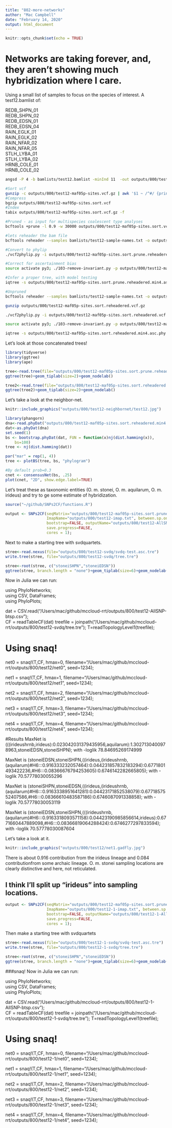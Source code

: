 ```yaml
---
title: "802-more-networks"
author: "Mac Campbell"
date: "February 14, 2020"
output: html_document
---
```


```r
knitr::opts_chunk$set(echo = TRUE)
```

# Networks are taking forever, and, they aren't showing much hybridization where I care.
Using a small list of samples to focus on the species of interest. A test12.bamlist of:

REDB_SHPN_01   
REDB_SHPN_02    
REDB_EDSN_01   
REDB_EDSN_04   
RAIN_EGLK_01    
RAIN_EGLK_02    
RAIN_NFAR_02    
RAIN_NFAR_05    
STLH_LYBA_01   
STLH_LYBA_02    
HRNB_COLE_01   
HRNB_COLE_02    

```sh
angsd -P 4 -b bamlists/test12.bamlist -minInd 11  -out outputs/800/test12-maf05p-sites -minMaf 0.05 -minMapQ 30 -minQ 20 -GL 1 -doMajorMinor 1 -doMaf 1 -SNP_pval 1e-6 -doGeno 4 -doPost 1 -postCutoff 0.95 -doVcf 1 -rf homoblocks/non-tetrasomic-non-inversion.txt > outputs/800/test12-make-vcf.out 2> outputs/800/test12-make-vcf.err

#Sort vcf
gunzip -c outputs/800/test12-maf05p-sites.vcf.gz | awk '$1 ~ /^#/ {print $0;next} {print $0 | "sort -k1,1 -k2,2n"}' > outputs/800/test12-maf05p-sites.sort.vcf
#Compress
bgzip outputs/800/test12-maf05p-sites.sort.vcf 
#Index
tabix outputs/800/test12-maf05p-sites.sort.vcf.gz -f

#Pruned - as input for multispecies coalescent type analyses
bcftools +prune -l 0.9 -w 30000 outputs/800/test12-maf05p-sites.sort.vcf.gz -Ov -o outputs/800/test12-maf05p-sites.sort.prune.vcf

#lets reheader the bam file
bcftools reheader --samples bamlists/test12-sample-names.txt -o outputs/800/test12-maf05p-sites.sort.prune.reheadered.vcf outputs/800/test12-maf05p-sites.sort.prune.vcf

#Convert to phylip
./vcf2phylip.py -i outputs/800/test12-maf05p-sites.sort.prune.reheadered.vcf

#Correct for ascertainment bias
source activate py3; ./103-remove-invariant.py -p outputs/800/test12-maf05p-sites.sort.prune.reheadered.min4.phy -o outputs/800/test12-maf05p-sites.sort.prune.reheadered.min4.asc.phy; source deactivate;

#Infer a proper tree, with model testing
iqtree -s outputs/800/test12-maf05p-sites.sort.prune.reheadered.min4.asc.phy -st DNA -m MFP+ASC -bb 1000 -alrt 1000 --redo

#Unpruned
bcftools reheader --samples bamlists/test12-sample-names.txt -o outputs/800/test12-maf05p-sites.sort.reheadered.vcf.gz outputs/800/test12-maf05p-sites.sort.vcf.gz

gunzip outputs/800/test12-maf05p-sites.sort.reheadered.vcf.gz

./vcf2phylip.py -i outputs/800/test12-maf05p-sites.sort.reheadered.vcf

source activate py3; ./103-remove-invariant.py -p outputs/800/test12-maf05p-sites.sort.reheadered.min4.phy -o outputs/800/test12-maf05p-sites.sort.reheadered.min4.asc.phy; source deactivate;

iqtree -s outputs/800/test12-maf05p-sites.sort.reheadered.min4.asc.phy -st DNA -m MFP+ASC  -bb 1000 -alrt 1000 --redo

```

Let's look at those concatenated trees!

```r
library(tidyverse)
library(ggtree)
library(ape)

tree<-read.tree(file="outputs/800/test12-maf05p-sites.sort.prune.reheadered.min4.asc.phy.contree")
ggtree(tree)+geom_tiplab(size=2)+geom_nodelab()

tree2<-read.tree(file="outputs/800/test12-maf05p-sites.sort.reheadered.min4.asc.phy.contree")
ggtree(tree2)+geom_tiplab(size=2)+geom_nodelab()
```

Let's take a look at the neighbor-net.
```r
knitr::include_graphics("outputs/800/test12-neighbornet/test12.jpg")
```

```r
library(phangorn)
dna<-read.phyDat("outputs/800/test12-maf05p-sites.sort.reheadered.min4.asc.phy")
dat<-as.phyDat(dna)
set.seed(1)
bs <- bootstrap.phyDat(dat, FUN = function(x)nj(dist.hamming(x)), 
    bs=100)
tree <- nj(dist.hamming(dat))

par("mar" = rep(1, 4))
tree <- plotBS(tree, bs, "phylogram")

#By default prob=0.3
cnet <- consensusNet(bs, .25)
plot(cnet, "2D", show.edge.label=TRUE)


```

Let's treat these as taxonomic entities (O. m. stonei, O. m. aquilarum, O. m. irideus) and try to ge some estimate of hybridization.    

```r
source("~/github/SNPs2CF/functions.R")
```

```r
output <- SNPs2CF(seqMatrix="outputs/800/test12-maf05p-sites.sort.prune.reheadered.min4.asc.phy",
                  ImapName="outputs/800/test12-imap.txt", between.sp.only = TRUE, max.SNPs = NULL,
                  bootstrap=FALSE, outputName="outputs/800/test12-AllSNP-btsp.csv",
                  save.progress=FALSE,
                  cores = 1);
```


Next to make a starting tree with svdquartets.
```r
stree<-read.nexus(file="outputs/800/test12-svdq/svdq-test.asc.tre")
write.tree(stree, file="outputs/800/test12-svdq/tree.tre")

stree<-root(stree, c("stoneiSHPN","stoneiEDSN"))
ggtree(stree, branch.length = "none")+geom_tiplab(size=6)+geom_nodelab() + xlim(0,4)
```


Now in Julia we can run:

using PhyloNetworks;    
using CSV, DataFrames;  
using PhyloPlots;    

dat = CSV.read("/Users/mac/github/mccloud-rrt/outputs/800/test12-AllSNP-btsp.csv");    
CF = readTableCF(dat)
treefile = joinpath("/Users/mac/github/mccloud-rrt/outputs/800/test12-svdq/tree.tre");
T=readTopologyLevel1(treefile);    

# Using snaq!
net0 = snaq!(T,CF, hmax=0, filename="/Users/mac/github/mccloud-rrt/outputs/800/test12/net0", seed=1234);      

net1 = snaq!(T,CF, hmax=1, filename="/Users/mac/github/mccloud-rrt/outputs/800/test12/net1", seed=1234);      

net2 = snaq!(T,CF, hmax=2, filename="/Users/mac/github/mccloud-rrt/outputs/800/test12/net2", seed=1234);      

net3 = snaq!(T,CF, hmax=3, filename="/Users/mac/github/mccloud-rrt/outputs/800/test12/net3", seed=1234);   

net4 = snaq!(T,CF, hmax=4, filename="/Users/mac/github/mccloud-rrt/outputs/800/test12/net4", seed=1234);   


#Results
MaxNet is (((irideushrnb,irideus):0.023042031379435956,aquilarum):1.3027130400978963,stoneiEDSN,stoneiSHPN); 
with -loglik 78.84695269174999

MaxNet is (stoneiEDSN,stoneiSHPN,((irideus,(irideushrnb,(aquilarum)#H6:::0.916333232057464):0.044231857832183294):0.6771801493422236,#H6:::0.08366676794253605):0.6746142282665805); 
with -loglik 70.57778030055296

MaxNet is (stoneiSHPN,stoneiEDSN,((irideus,(irideushrnb,(aquilarum)#H6:::0.9163338951641281):0.04423171852538079):0.6771857552407586,#H6:::0.08366610483587186):0.6746087091338858); 
with -loglik 70.57778030053119

MaxNet is (stoneiEDSN,stoneiSHPN,(((irideushrnb,(aquilarum)#H6:::0.9163318093571158):0.04423190985856614,irideus):0.6771660447889098,#H6:::0.08366819064288424):0.6746277297833594); 
with -loglik 70.57778030087604

Let's take a look at it.
```r
knitr::include_graphics("outputs/800/test12/net1.gadfly.jpg")
```

There is about 0.916 contribution from the irideus lineage and 0.084 contributionfrom some archaic lineage. O. m. stonei sampling locations are clearly distinctive and here, not reticulated.

## I think I'll split up "irideus" into sampling locations.

```r
output <- SNPs2CF(seqMatrix="outputs/800/test12-maf05p-sites.sort.prune.reheadered.min4.asc.phy",
                  ImapName="outputs/800/test12-1-imap.txt", between.sp.only = TRUE, max.SNPs = NULL,
                  bootstrap=FALSE, outputName="outputs/800/test12-1-AllSNP-btsp.csv",
                  save.progress=FALSE,
                  cores = 1);
```


Then make a starting tree with svdquartets
```r
stree<-read.nexus(file="outputs/800/test12-1-svdq/svdq-test.asc.tre")
write.tree(stree, file="outputs/800/test12-1-svdq/tree.tre")

stree<-root(stree, c("stoneiSHPN","stoneiEDSN"))
ggtree(stree, branch.length = "none")+geom_tiplab(size=6)+geom_nodelab() + xlim(0,4)
```

###snaq!
Now in Julia we can run:

using PhyloNetworks;    
using CSV, DataFrames;  
using PhyloPlots;    

dat = CSV.read("/Users/mac/github/mccloud-rrt/outputs/800/test12-1-AllSNP-btsp.csv");    
CF = readTableCF(dat)
treefile = joinpath("/Users/mac/github/mccloud-rrt/outputs/800/test12-1-svdq/tree.tre");
T=readTopologyLevel1(treefile);    

# Using snaq!
net0 = snaq!(T,CF, hmax=0, filename="/Users/mac/github/mccloud-rrt/outputs/800/test12-1/net0", seed=1234);      

net1 = snaq!(T,CF, hmax=1, filename="/Users/mac/github/mccloud-rrt/outputs/800/test12-1/net1", seed=1234);      

net2 = snaq!(T,CF, hmax=2, filename="/Users/mac/github/mccloud-rrt/outputs/800/test12-1/net2", seed=1234);      

net3 = snaq!(T,CF, hmax=3, filename="/Users/mac/github/mccloud-rrt/outputs/800/test12-1/net3", seed=1234);   

net4 = snaq!(T,CF, hmax=4, filename="/Users/mac/github/mccloud-rrt/outputs/800/test12-1/net4", seed=1234);   


